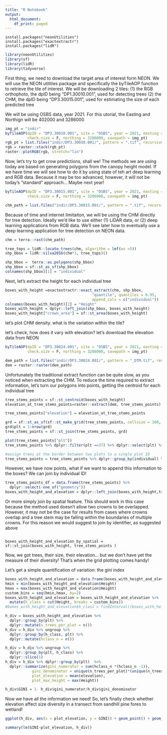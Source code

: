 ```yaml
---
title: "R Notebook"
output:
  html_document:
    df_print: paged
---
```




```{}
install.packages("neonUtilities")
install.packages("exactextractr")
install.packages("lidR")

```

```r
library(neonUtilities)
library(sf)
library(lidR)
library(tidyverse)
```

First thing, we need to download the target area of interest form NEON. We will use the NEON utilities package and specifically
the byTileAOP function to retrieve the tile of interest. We will be downloading 2 tiles:
(1) the RGB orthophoto, the dpID being "DP1.30010.001", used for detecting trees
(2) the CHM, the dpID being "DP3.30015.001", used for estimating the size of each predicted tree

We will be using OSBS data, year 2021. For this utorial, the Easting and Northign will be 402000 and 3286000


```r

img_pt = "indir"
byTileAOP(dpID = "DP3.30010.001", site = "OSBS", year = 2021, easting = 402000, 
          check.size = F, northing = 3286000, savepath = img_pt)
rgb_pt = list.files("indir/DP3.30010.001/", pattern = ".tif", recursive = T, full.names = T)
rgb = raster::stack(rgb_pt)
raster::plotRGB(rgb, stretch="lin")
```


Now, let's try to get crow predictions, shall we! 
The methods we are using today are based on generating polygons from the canopy height model. If we have time we will see how to do it by using state of teh art deep learning and RGB data. Because it may be too advanced, however, it will not be today's "standard" approach... Maybe next year!

```r

byTileAOP(dpID = "DP3.30015.001", site = "OSBS", year = 2021, easting = 402000, 
          check.size = F, northing = 3286000, savepath = img_pt)

chm_path = list.files("indir/DP3.30015.001/", pattern = ".tif", recursive = T, full.names = T)
```
Because of time and internet limitaiton, we will be using the CHM directly for tree detection. Ideally we'd like to use either (1) LiDAR data, or (2) deep learning applications from RGB data. We'll see later how to eventually use a deep learning application for tree detection on NEON data.

```r

chm = terra::rast(chm_path)

tree_tops = lidR::locate_trees(chm, algorithm = lmf(ws =5))
shp_bbox = lidR::silva2016(chm*1, tree_tops)()

shp_bbox =  terra::as.polygons(shp_bbox) 
shp_bbox = sf::st_as_sf(shp_bbox)
colnames(shp_bbox)[1] = "individual"
```

Next, let's extract the height for each individual tree

```r


boxes_with_height =exactextractr::exact_extract(chm, shp_bbox, 
                                       "quantile", quantiles = 0.95, 
                                       append_cols = c("individual"))
colnames(boxes_with_height)[2] = "Height"
boxes_with_height = dplyr::left_join(shp_bbox, boxes_with_height)
boxes_with_height["crown_area"] = sf::st_area(boxes_with_height)

```

let's plot CHM density. what is the variation within the tile?

let's check, how does it vary with elevation?
let's download the elevation data from NEON

```r

byTileAOP(dpID = "DP3.30024.001", site = "OSBS", year = 2021, easting = 402000, 
          check.size = F, northing = 3286000, savepath = img_pt)

dem_path = list.files("indir/DP3.30024.001/", pattern = "_DTM.tif", recursive = T, full.names = T)
dem = raster::raster(dem_path)
```

Unfortunately the traditional extract function can be quite slow, as you noticed when extracting the CHM.
To reduce the time required to extract information, let's turn our polygons into points, getting the centroid for each individual tree

```r

tree_stems_points = sf::st_centroid(boxes_with_height) 
elevation_at_tree_stems_points=raster::extract(dem, tree_stems_points)

tree_stems_points["elevation"] = elevation_at_tree_stems_points

grd = sf::st_as_sf(sf::st_make_grid(tree_stems_points, cellsize = 100, square = F))
grd$plt = 1:nrow(grd)
tree_stems_points = sf::st_join(tree_stems_points, grd)

plot(tree_stems_points["plt"])
tree_stems_points %>% dplyr::filter(plt ==37) %>% dplyr::select(plt) %>% plot(col = sf.colors(12, categorical = TRUE))

#assign trees at the border between two plots to a single plot ID
tree_stems_points = tree_stems_points %>% dplyr::group_by(individual) %>% dplyr::slice(1)
```
However, we have now points, what if we want to append this information to the boxes? We can join by individual ID!
```r
tree_stems_points_df = data.frame(tree_stems_points) %>%
  dplyr::select(-one_of("geometry"))
boxes_with_height_and_elevation = dplyr::left_join(boxes_with_height,tree_stems_points_df )
```

Or more simply join by spatial feature. This should work in this case because the method used doesn't allow two crowns to be overlapped. 
However, it may not be the case for results from cases where crowns overlap and a tree stem may be falling within the boundaries of multiple crowns. For this reason we would suggest to join by identifier, as suggested above
```{}

boxes_with_height_and_elevation_by_spatial = sf::st_join(boxes_with_height, tree_stems_points )

```

Now, we got trees, their size, their elevation... but we don't have yet the measure of their diversity!
That's when the grid plotting comes handy!

Let's get a simple quantification of variation: the gini index

```r
boxes_with_height_and_elevation = data.frame(boxes_with_height_and_elevation) 
hmin = min(boxes_with_height_and_elevation$Height)
hmax = max(boxes_with_height_and_elevation$Height)
custom_bins = seq(hmin,hmax, by=2)
boxes_with_height_and_elevation = boxes_with_height_and_elevation %>%
  mutate(h_class = cut(Height, breaks = custom_bins))
#boxes_with_height_and_elevation$h_class = findInterval((boxes_with_height_and_elevation$Height), seq(from = 2, to = 40, by = 1))

h_div = boxes_with_height_and_elevation %>%
  dplyr::group_by(plt) %>%
  dplyr::mutate(n_trees_per_plot = n())
h_div = h_div %>% ungroup %>% 
  dplyr::group_by(h_class, plt) %>%
  dplyr::mutate(hclass_n = n())

h_div = h_div %>% ungroup %>% 
  dplyr::group_by(plt, h_class) %>% 
  dplyr::slice(1)
h_div = h_div %>% dplyr::group_by(plt)  %>%
  dplyr::summarize(gini_numerator = sum(hclass_n *(hclass_n -1)), 
            gini_denominator = unique(n_trees_per_plot)*(unique(n_trees_per_plot)-1),
            plot_elevation = mean(elevation),
            plot_max_height = max(Height))

h_div$GINI = 1- h_div$gini_numerator/h_div$gini_denominator

```

Now we have all the information we need! So, let's finally check whether elevation 
affect size diversity in a transect from sandhill pine fores to wetland!

```r

ggplot(h_div, aes(x = plot_elevation, y = GINI)) + geom_point() + geom_smooth() + theme_bw()

summary(lm(GINI~plot_elevation, h_div))
```

